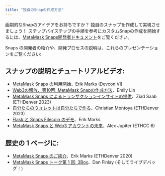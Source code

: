```yaml
---
title: "独自のSnapの作成方法"
---
```


画期的なSnapのアイデアをお持ちですか？ 独自のスナップを作成して実現させましょう！ ステップバイステップの手順を参考にカスタムSnapの作成を開始するには、[MetaMask Snaps開発者ドキュメント](https://docs.metamask.io/guide/snaps.html?utm_source=metamaskSupport&utm_medium=knowledge-base&utm_campaign=2023_Sep_snaps-launch_content_createyourown)をご覧ください。

Snaps の開発者の紹介や、開発プロセスの説明は、これらのプレゼンテーションをご覧ください:

## スナップの説明とチュートリアルビデオ:

- [MetaMask Snaps の利用開始](https://www.youtube.com/watch?v=XXqTjgcnPqM)、Erik Marks (Devcon VI)
- [Web3の解放、第10回: MetaMask Snapの作成方法](https://www.youtube.com/watch?v=Tvfma567BhU)、Emily Lin
- [MetaMask Snaps によるトランザクションインサイトの提供](https://www.youtube.com/watch?v=dtov_vhfz4k)、Ziad Saab (ETHDenver 2023)
- [自分たちのウォレットは自分たちで作る](https://www.youtube.com/watch?v=G6qunL2gnjE)、Christian Montoya (ETHDenver 2023)
- [Flask と Snaps Filecoin のデモ](https://www.youtube.com/watch?v=14uEYdgyEr8)、Erik Marks
- [MetaMask Snaps と Web3 アカウントの未来](https://www.youtube.com/watch?v=awTGajoXnZI)、Alex Jupiter (ETHCC 6)

## 歴史の 1 ページに:

- [MetaMask Snaps のご紹介](https://www.youtube.com/watch?v=k5R8HVyNFxQ)、Erik Marks (ETHDenver 2020)
- [MetaMask Snaps トーク第 1 回: 3Box](https://www.youtube.com/watch?v=_veXcPQ1u0U)、Dan Finlay (そしてライブデバッグ！)
